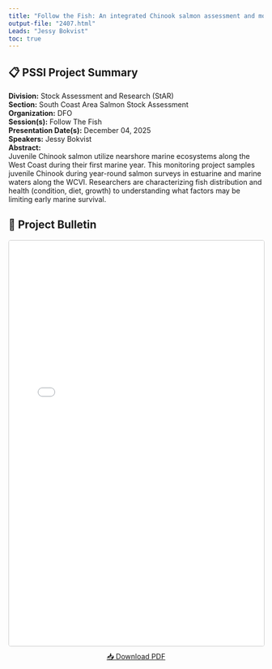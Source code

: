 ```yaml
---
title: "Follow the Fish: An integrated Chinook salmon assessment and monitoring program for the West Coast of Vancouver Island"
output-file: "2407.html"
Leads: "Jessy Bokvist"
toc: true
---
```


## 📋 PSSI Project Summary

**Division:** Stock Assessment and Research (StAR)  
**Section:** South Coast Area Salmon Stock Assessment  
**Organization:** DFO  
**Session(s):** Follow The Fish  
**Presentation Date(s):** December 04, 2025  
**Speakers:** Jessy Bokvist  
**Abstract:**  
Juvenile Chinook salmon utilize nearshore marine ecosystems along the West Coast during their first marine year. This monitoring project samples juvenile Chinook during year-round salmon surveys in estuarine and marine waters along the WCVI. Researchers are characterizing fish distribution and health (condition, diet, growth) to understanding what factors may be limiting early marine survival.     

## 📄 Project Bulletin

<iframe src="../../data/PSSI_bulletin/2407.pdf" width="100%" height="800px" style="border: 1px solid #ccc; border-radius: 4px;"></iframe>

<p style="text-align: center; margin-top: 10px;">
[📥 Download PDF](../../data/PSSI_bulletin/2407.pdf){.btn .btn-primary target="_blank"}
</p>

